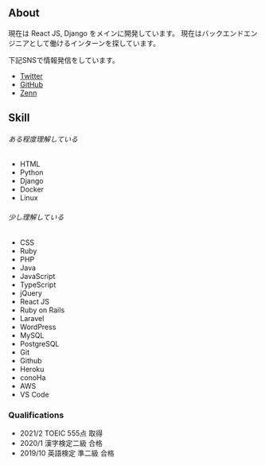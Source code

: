 ## About

現在は React JS, Django をメインに開発しています。
現在はバックエンドエンジニアとして働けるインターンを探しています。

下記SNSで情報発信をしています。
* [Twitter](https://twitter.com/haruu_iq)
* [GitHub](https://github.com/haruu8)
* [Zenn](https://zenn.dev/haruu_iq)

## Skill

###### ある程度理解している

* HTML
* Python
* Django
* Docker
* Linux

###### 少し理解している

* CSS
* Ruby
* PHP
* Java
* JavaScript
* TypeScript
* jQuery
* React JS
* Ruby on Rails
* Laravel
* WordPress
* MySQL
* PostgreSQL
* Git
* Github
* Heroku
* conoHa
* AWS
* VS Code

### Qualifications

* 2021/2 TOEIC 555点 取得
* 2020/1 漢字検定二級 合格
* 2019/10 英語検定 準二級 合格